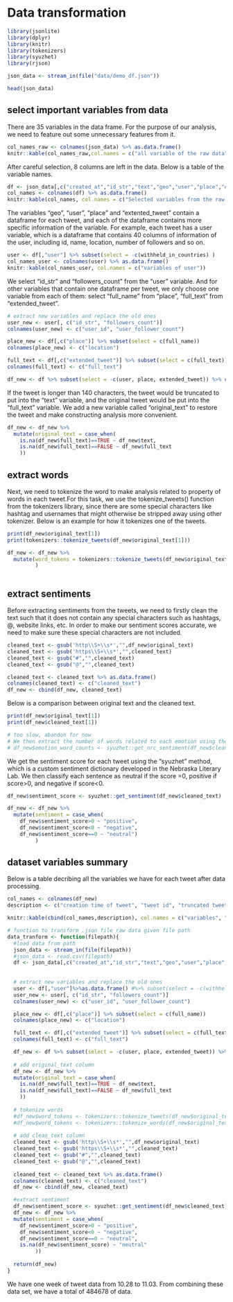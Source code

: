 # Data transformation

```r
library(jsonlite)
library(dplyr)
library(knitr)
library(tokenizers)
library(syuzhet)
library(rjson)
```

```r
json_data <- stream_in(file("data/demo_df.json"))
```

```r
head(json_data)
```

## select important variables from data

There are 35 variables in the data frame. For the purpose of our analysis, we need to feature out some unnecessary features from it.

```r
col_names_raw <- colnames(json_data) %>% as.data.frame()
knitr::kable(col_names_raw,col.names = c("all variable of the raw data"))
```

After careful selection, 8 columns are left in the data. Below is a table of the variable names.

```r
df <- json_data[,c("created_at","id_str","text","geo","user","place","extended_tweet")]
col_names <- colnames(df) %>% as.data.frame()
knitr::kable(col_names, col.names = c("Selected variables from the raw data"))
```

The variables "geo", "user", "place" and "extented_tweet" contain a dataframe for each tweet, and each of the dataframe contains more specific information of the variable. For example, each tweet has a user variable, which is a dataframe that contains 40 columns of information of the user, including id, name, location, number of followers and so on.

```r
user <- df[,"user"] %>% subset(select = -c(withheld_in_countries) )
col_names_user <- colnames(user) %>% as.data.frame()
knitr::kable(col_names_user, col.names = c("variables of user"))
```

We select "id_str" and "followers_count" from the "user" variable. And for other variables that contain one dataframe per tweet, we only choose one variable from each of them: select "full_name" from "place", "full_text" from "extended_tweet".

```r
# extract new variables and replace the old ones
user_new <- user[, c("id_str", "followers_count")]
colnames(user_new) <- c("user_id", "user_follower_count")

place_new <- df[,c("place")] %>% subset(select = c(full_name))
colnames(place_new) <- c("location")

full_text <- df[,c("extended_tweet")] %>% subset(select = c(full_text))
colnames(full_text) <- c("full_text")

df_new <- df %>% subset(select = -c(user, place, extended_tweet)) %>% cbind(user_new) %>% cbind(place_new) %>% cbind(full_text)
```

If the tweet is longer than 140 characters, the tweet would be truncated to put into the "text" variable, and the original tweet would be put into the "full_text" variable. We add a new variable called "original_text" to restore the tweet and make constructing analysis more convenient.

```r
df_new <- df_new %>%
  mutate(original_text = case_when(
    is.na(df_new$full_text)==TRUE ~ df_new$text,
    is.na(df_new$full_text)==FALSE ~ df_new$full_text
    ))
```

## extract words

Next, we need to tokenize the word to make analysis related to property of words in each tweet.For this task, we use the tokenize_tweets() function from the tokenizers library, since there are some special characters like hashtag and usernames that might otherwise be stripped away using other tokenizer. Below is an example for how it tokenizes one of the tweets.

```r
print(df_new$original_text[1])
print(tokenizers::tokenize_tweets(df_new$original_text[1]))
```

```r
df_new <- df_new %>%
  mutate(word_tokens = tokenizers::tokenize_tweets(df_new$original_text)
         )
   
```

## extract sentiments

Before extracting sentiments from the tweets, we need to firstly clean the text such that it does not contain any special characters such as hashtags, \@, website links, etc. In order to make our sentiment scores accurate, we need to make sure these special characters are not included.

```r
cleaned_text <- gsub('http\\S+\\s*',"",df_new$original_text)
cleaned_text <- gsub('https\\S+\\s*',"",cleaned_text)
cleaned_text <- gsub("#","",cleaned_text)
cleaned_text <- gsub("@","",cleaned_text)
```

```r
cleaned_text <- cleaned_text %>% as.data.frame()
colnames(cleaned_text) <- c("cleaned_text")
df_new <- cbind(df_new, cleaned_text)
```

Below is a comparison between original text and the cleaned text.

```r
print(df_new$original_text[1])
print(df_new$cleaned_text[1])
```

```r
# too slow, abandon for now
# We then extract the number of words related to each emotion using the NCR lexicon.
# df_new$emotion_word_counts <- syuzhet::get_nrc_sentiment(df_new$cleaned_text)
```

We get the sentiment score for each tweet using the "syuzhet" method, which is a custom sentiment dictionary developed in the Nebraska Literary Lab. We then classify each sentence as neutral if the score =0, positive if score>0, and negative if score\<0.

```r
df_new$sentiment_score <- syuzhet::get_sentiment(df_new$cleaned_text)
```

```r
df_new <- df_new %>%
  mutate(sentiment = case_when(
    df_new$sentiment_score>0 ~ "positive",
    df_new$sentiment_score<0 ~ "negative",
    df_new$sentiment_score==0 ~ "neutral")
         )
```

## dataset variables summary

Below is a table decribing all the variables we have for each tweet after data processing.

```r
col_names <- colnames(df_new)
description <- c("creation time of tweet", "tweet id", "truncated tweet of length<140", "coordinate of tweet", "user id", "number of followers of user", "location of tweet", "full text of tweet", "original text", "a list of word tokens", "text after removing special characters", "sentiment scores", "sentiment of tweet: positive, neutral or negative")

knitr::kable(cbind(col_names,description), col.names = c("variables", "descriptions"))
```

```r
# function to transform .json file raw data given file path
data_tranform <- function(filepath){
  #load data from path
  json_data <- stream_in(file(filepath))
  #json_data <- read.csv(filepath)
  df <- json_data[,c("created_at","id_str","text","geo","user","place","extended_tweet")]
  
  
  # extract new variables and replace the old ones
  user <- df[,"user"]%>%as.data.frame() #%>% subset(select = -c(withheld_in_countries) )
  user_new <- user[, c("id_str", "followers_count")]
  colnames(user_new) <- c("user_id", "user_follower_count")

  place_new <- df[,c("place")] %>% subset(select = c(full_name))
  colnames(place_new) <- c("location")

  full_text <- df[,c("extended_tweet")] %>% subset(select = c(full_text))
  colnames(full_text) <- c("full_text")

  df_new <- df %>% subset(select = -c(user, place, extended_tweet)) %>% cbind(user_new) %>% cbind(place_new) %>% cbind(full_text)
  
  # add original_text column
  df_new <- df_new %>%
  mutate(original_text = case_when(
    is.na(df_new$full_text)==TRUE ~ df_new$text,
    is.na(df_new$full_text)==FALSE ~ df_new$full_text
    ))
  
  # tokenize words
  #df_new$word_tokens <- tokenizers::tokenize_tweets(df_new$original_text)
  #df_new$word_tokens <- tokenizers::tokenize_words(df_new$original_text)
  
  # add clean_text column
  cleaned_text <- gsub('http\\S+\\s*',"",df_new$original_text)
  cleaned_text <- gsub('https\\S+\\s*',"",cleaned_text)
  cleaned_text <- gsub("#","",cleaned_text)
  cleaned_text <- gsub("@","",cleaned_text)
  
  cleaned_text <- cleaned_text %>% as.data.frame()
  colnames(cleaned_text) <- c("cleaned_text")
  df_new <- cbind(df_new, cleaned_text)

  #extract sentiment
  df_new$sentiment_score <- syuzhet::get_sentiment(df_new$cleaned_text)
  df_new <- df_new %>%
  mutate(sentiment = case_when(
    df_new$sentiment_score>0 ~ "positive",
    df_new$sentiment_score<0 ~ "negative",
    df_new$sentiment_score==0 ~ "neutral",
    is.na(df_new$sentiment_score) ~ "neutral"
         ))
  
  return(df_new)
}
```

We have one week of tweet data from 10.28 to 11.03. From combining these data set, we have a total of 484678 of data.
